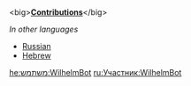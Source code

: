 <article id="18367693" title=User:WilhelmBot>
	<talkpage id="18367693" title="User:WilhelmBot">
{{Bot|Wilhelm II|site=ru|status=unapproved}}

&lt;big&gt;[[Special:Contributions/WilhelmBot|'''Contributions''']]&lt;/big&gt;

''In other languages''
* [http://ru.wikipedia.org/wiki/Special:Contributions/WilhelmBot Russian]
* [http://he.wikipedia.org/wiki/Special:Contributions/WilhelmBot Hebrew]


[[he:משתמש:WilhelmBot]]
[[ru:Участник:WilhelmBot]]
	</talkpage>
</article>